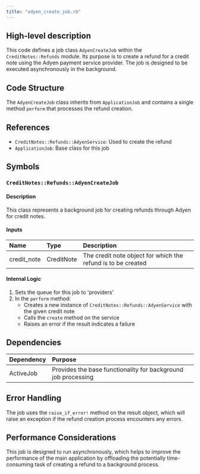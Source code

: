 ```yaml
---
title: "adyen_create_job.rb"
---
```


## High-level description
This code defines a job class `AdyenCreateJob` within the `CreditNotes::Refunds` module. Its purpose is to create a refund for a credit note using the Adyen payment service provider. The job is designed to be executed asynchronously in the background.

## Code Structure
The `AdyenCreateJob` class inherits from `ApplicationJob` and contains a single method `perform` that processes the refund creation.

## References
- `CreditNotes::Refunds::AdyenService`: Used to create the refund
- `ApplicationJob`: Base class for this job

## Symbols

### `CreditNotes::Refunds::AdyenCreateJob`
#### Description
This class represents a background job for creating refunds through Adyen for credit notes.

#### Inputs
| Name | Type | Description |
|:-----|:-----|:------------|
| credit_note | CreditNote | The credit note object for which the refund is to be created |

#### Internal Logic
1. Sets the queue for this job to 'providers'
2. In the `perform` method:
   - Creates a new instance of `CreditNotes::Refunds::AdyenService` with the given credit note
   - Calls the `create` method on the service
   - Raises an error if the result indicates a failure

## Dependencies
| Dependency | Purpose |
|:-----------|:--------|
| ActiveJob | Provides the base functionality for background job processing |

## Error Handling
The job uses the `raise_if_error!` method on the result object, which will raise an exception if the refund creation process encounters any errors.

## Performance Considerations
This job is designed to run asynchronously, which helps to improve the performance of the main application by offloading the potentially time-consuming task of creating a refund to a background process.
